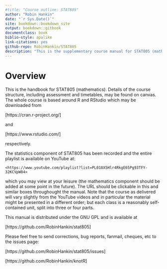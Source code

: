 ```yaml
--- 
#title: "Course outline: STAT805"
author: "Robin Hankin"
date: "`r Sys.Date()`"
site: bookdown::bookdown_site
output: bookdown::gitbook
documentclass: book
biblio-style: apalike
link-citations: yes
github-repo: RobinHankin/STAT805
description: "This is the supplementary course manual for STAT805 (mathematics)"
---
```




 \newpage
 \pagenumbering{arabic}

# Overview {-}

This is the handbook for STAT805 (mathematics).  Details of the course
structure, including assessment and timetables, may be found on
canvas.  The whole course is based around R and RStudio which may
be downloaded from

[https://cran.r-project.org/]

and

[https://www.rstudio.com/]

respectively.

The statistics component of STAT805 has been recorded and the entire
playlist is available on YouTube at:

```block2
<https://www.youtube.com/playlist?list=PL018X5Hlr4RkgE65Pg93TFY-32KCVpW84>
```

which you may view at your leisure (the mathematics component should
be added at some point in the future).  The URL should be clickable
in this and similar boxes throughought the manual.  Note that the
course as delivered will vary slightly from the YouTube videos and in
particular the material might be presented in a different order; but
each class is a reasonably self-contained unit, split into three or
four parts.  

This manual is distributed under the GNU GPL and is available at

[https://github.com/RobinHankin/stat805]

Please feel free to send corrections, bug reports, fanmail, cheques,
etc to the issues page:

[https://github.com/RobinHankin/stat805/issues]


\newpage
\includegraphics{ornamental20}

[https://github.com/RobinHankin/knotR]

